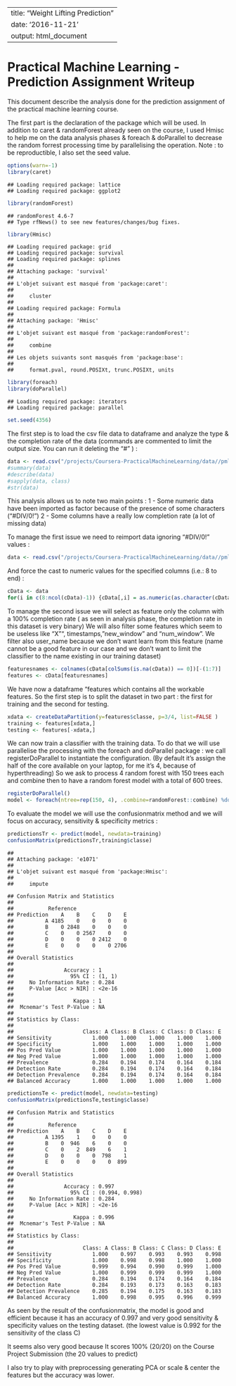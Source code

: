 
---
title: "Weight Lifting Prediction"
date: '2016-11-21'
output: html_document
---
Practical Machine Learning - Prediction Assignment Writeup
========================================================

This document describe the analysis done for the prediction assignment of the practical machine learning course.

The first part is the declaration of the package which will be used. In addition to caret & randomForest already seen on the course, I used Hmisc to help me on the data analysis phases & foreach & doParallel to decrease the random forrest processing time by parallelising the operation.
Note : to be reproductible, I also set the seed value.


```r
options(warn=-1)
library(caret)
```

```
## Loading required package: lattice
## Loading required package: ggplot2
```

```r
library(randomForest)
```

```
## randomForest 4.6-7
## Type rfNews() to see new features/changes/bug fixes.
```

```r
library(Hmisc)
```

```
## Loading required package: grid
## Loading required package: survival
## Loading required package: splines
## 
## Attaching package: 'survival'
## 
## L'objet suivant est masqué from 'package:caret':
## 
##     cluster
## 
## Loading required package: Formula
## 
## Attaching package: 'Hmisc'
## 
## L'objet suivant est masqué from 'package:randomForest':
## 
##     combine
## 
## Les objets suivants sont masqués from 'package:base':
## 
##     format.pval, round.POSIXt, trunc.POSIXt, units
```

```r
library(foreach)
library(doParallel)
```

```
## Loading required package: iterators
## Loading required package: parallel
```

```r
set.seed(4356)
```

The first step is to load the csv file data to dataframe and analyze the type & the completion rate of the data (commands are commented to limit the output size. You can run it deleting the "#" ) :


```r
data <- read.csv("/projects/Coursera-PracticalMachineLearning/data//pml-training.csv")
#summary(data)
#describe(data)
#sapply(data, class)
#str(data)
```

This analysis allows us to note two main points :
 1 - Some numeric data have been imported as factor because of the presence of some characters ("#DIV/0!")
 2 - Some columns have a really low completion rate (a lot of missing data)
 
To manage the first issue we need to reimport data ignoring "#DIV/0!" values :


```r
data <- read.csv("/projects/Coursera-PracticalMachineLearning/data//pml-training.csv", na.strings=c("#DIV/0!") )
```

And force the cast to numeric values for the specified columns (i.e.: 8 to end) :


```r
cData <- data
for(i in c(8:ncol(cData)-1)) {cData[,i] = as.numeric(as.character(cData[,i]))}
```

To manage the second issue we will select as feature only the column with a 100% completion rate ( as seen in analysis phase, the completion rate in this dataset is very binary) We will also filter some features which seem to be useless like "X"", timestamps, "new_window" and "num_window". We filter also user_name because we don't want learn from this feature (name cannot be a good feature in our case and we don't want to limit the classifier to the name existing in our training dataset)


```r
featuresnames <- colnames(cData[colSums(is.na(cData)) == 0])[-(1:7)]
features <- cData[featuresnames]
```


We have now a dataframe "features which contains all the workable features. So the first step is to split the dataset in two part : the first for training and the second for testing.


```r
xdata <- createDataPartition(y=features$classe, p=3/4, list=FALSE )
training <- features[xdata,]
testing <- features[-xdata,]
```


We can now train a classifier with the training data. To do that we will use parallelise the processing with the foreach and doParallel package : we call registerDoParallel to instantiate the configuration. (By default it's assign the half of the core available on your laptop, for me it's 4, because of hyperthreading) So we ask to process 4 random forest with 150 trees each and combine then to have a random forest model with a total of 600 trees.

```r
registerDoParallel()
model <- foreach(ntree=rep(150, 4), .combine=randomForest::combine) %dopar% randomForest(training[-ncol(training)], training$classe, ntree=ntree)
```

To evaluate the model we will use the confusionmatrix method and we will focus on accuracy, sensitivity & specificity metrics :

```r
predictionsTr <- predict(model, newdata=training)
confusionMatrix(predictionsTr,training$classe)
```

```
## 
## Attaching package: 'e1071'
## 
## L'objet suivant est masqué from 'package:Hmisc':
## 
##     impute
```

```
## Confusion Matrix and Statistics
## 
##           Reference
## Prediction    A    B    C    D    E
##          A 4185    0    0    0    0
##          B    0 2848    0    0    0
##          C    0    0 2567    0    0
##          D    0    0    0 2412    0
##          E    0    0    0    0 2706
## 
## Overall Statistics
##                                 
##                Accuracy : 1     
##                  95% CI : (1, 1)
##     No Information Rate : 0.284 
##     P-Value [Acc > NIR] : <2e-16
##                                 
##                   Kappa : 1     
##  Mcnemar's Test P-Value : NA    
## 
## Statistics by Class:
## 
##                      Class: A Class: B Class: C Class: D Class: E
## Sensitivity             1.000    1.000    1.000    1.000    1.000
## Specificity             1.000    1.000    1.000    1.000    1.000
## Pos Pred Value          1.000    1.000    1.000    1.000    1.000
## Neg Pred Value          1.000    1.000    1.000    1.000    1.000
## Prevalence              0.284    0.194    0.174    0.164    0.184
## Detection Rate          0.284    0.194    0.174    0.164    0.184
## Detection Prevalence    0.284    0.194    0.174    0.164    0.184
## Balanced Accuracy       1.000    1.000    1.000    1.000    1.000
```

```r
predictionsTe <- predict(model, newdata=testing)
confusionMatrix(predictionsTe,testing$classe)
```

```
## Confusion Matrix and Statistics
## 
##           Reference
## Prediction    A    B    C    D    E
##          A 1395    1    0    0    0
##          B    0  946    6    0    0
##          C    0    2  849    6    1
##          D    0    0    0  798    1
##          E    0    0    0    0  899
## 
## Overall Statistics
##                                         
##                Accuracy : 0.997         
##                  95% CI : (0.994, 0.998)
##     No Information Rate : 0.284         
##     P-Value [Acc > NIR] : <2e-16        
##                                         
##                   Kappa : 0.996         
##  Mcnemar's Test P-Value : NA            
## 
## Statistics by Class:
## 
##                      Class: A Class: B Class: C Class: D Class: E
## Sensitivity             1.000    0.997    0.993    0.993    0.998
## Specificity             1.000    0.998    0.998    1.000    1.000
## Pos Pred Value          0.999    0.994    0.990    0.999    1.000
## Neg Pred Value          1.000    0.999    0.999    0.999    1.000
## Prevalence              0.284    0.194    0.174    0.164    0.184
## Detection Rate          0.284    0.193    0.173    0.163    0.183
## Detection Prevalence    0.285    0.194    0.175    0.163    0.183
## Balanced Accuracy       1.000    0.998    0.995    0.996    0.999
```

As seen by the result of the confusionmatrix, the model is good and efficient because it has an accuracy of 0.997 and very good sensitivity & specificity values on the testing dataset. (the lowest value is 0.992 for the sensitivity of the class C)

It seems also very good because It scores 100% (20/20) on the Course Project Submission (the 20 values to predict)


I also try to play with preprocessing generating PCA or scale & center the features but the accuracy was lower.
